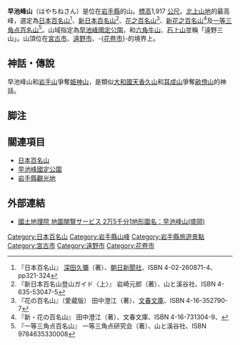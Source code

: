 {{Infobox Mountain
| 名稱 =早池峰山
| 照片 =Mt Hayachine.jpg
| 照片說明 =從高清水山望雪之早池峰山
| 海拔 =1,917[[公尺|公尺]]
| 位置 ={{JPN}} [[岩手縣|岩手縣]][[宮古市|宮古市]]・[[遠野市|遠野市]]・-{[[花卷市|花卷市]]}-
| 山脈 =[[北上山地|北上山地]]
| 相對高度 = 
| 座標 ={{coord|39|33|31|N|141|29|19|E}}
| 地形圖 = 
| 類別 =
| 年齡 = 
| 最近噴發 =
| 首次登頂 =
| 最容易的攀登路線 =
| pushpin_map = Japan Iwate
| pushpin_map_caption = 早池峰山的位置
| latd=39 |latm=33 |lats=31 |latNS=N
| longd=141 |longm=29 |longs=19 |longEW=E
}}
'''早池峰山'''（はやちねさん）是位在[[岩手縣|岩手縣]]的山。[[標高|標高]]1,917 [[公尺|公尺]]。[[北上山地|北上山地]]的最高峰，選定為[[日本百名山|日本百名山]]<ref>『日本百名山』 [[深田久彌|深田久彌]]（著）、[[朝日新聞社|朝日新聞社]]、ISBN 4-02-260871-4、pp321-324</ref>、[[新日本百名山|新日本百名山]]<ref>『新日本百名山登山ガイド〈上〉』 岩崎元郎（著）、山と溪谷社、ISBN 4-635-53047-5</ref>、[[花之百名山|花之百名山]]<ref>『花の百名山』（愛蔵版） 田中澄江（著）、[[文春文庫|文春文庫]]、ISBN 4-16-352790-7</ref>、[[新花之百名山|新花之百名山]]<ref>『新・花の百名山』 田中澄江（著）、文春文庫、ISBN 4-16-731304-9、</ref>及[[一等三角点百名山|一等三角点百名山]]<ref name="ittosankakuten">『一等三角点百名山』 一等三角点研究会（著）、山と溪谷社、ISBN 9784635330008</ref>。山域指定為[[早池峰國定公園|早池峰國定公園]]，和[[六角牛山|六角牛山]]、[[石上山|石上山]]並稱「遠野三山」。山頂位在[[宮古市|宮古市]]、[[遠野市|遠野市]]、-{[[花卷市|花卷市]]}-的境界上。

== 神話・傳說 ==
早池峰山和[[岩手山|岩手山]]爭奪[[姫神山_(岩手縣)|姫神山]]，是類似[[大和國|大和國]][[天香久山|天香久山]]和[[耳成山|耳成山]]爭奪[[畝傍山|畝傍山]]的神話。

== 脚注 ==
{{reflist}}

== 關連項目 ==
{{Commonscat|Mount Hayachine}}
* [[日本百名山|日本百名山]]
* [[早池峰國定公園|早池峰國定公園]]
* [[岩手縣觀光地|岩手縣觀光地]]

== 外部連結 ==
* [http://watchizu.gsi.go.jp/watchizu.html?b=393331&l=1412919 國土地理院 地圖閱覽サービス 2万5千分1地形圖名：早池峰山(盛岡)] {{Wayback|url=http://watchizu.gsi.go.jp/watchizu.html?b=393331&l=1412919 |date=20121105035201 }}

{{日本百名山}}

[[Category:日本百名山|Category:日本百名山]]
[[Category:岩手縣山峰|Category:岩手縣山峰]]
[[Category:岩手縣旅遊景點|Category:岩手縣旅遊景點]]
[[Category:宮古市|Category:宮古市]]
[[Category:遠野市|Category:遠野市]]
[[Category:花卷市|Category:花卷市]]